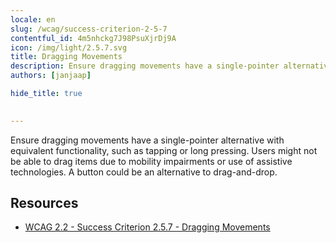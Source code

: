 ```yaml
---
locale: en
slug: /wcag/success-criterion-2-5-7
contentful_id: 4m5nhckg7J98PsuXjrDj9A
icon: /img/light/2.5.7.svg
title: Dragging Movements
description: Ensure dragging movements have a single-pointer alternative with equivalent functionality. Users might not be able to drag items due to mobility impairments or adapted input devices. 
authors: [janjaap]

hide_title: true

	
---
```


<Hero
  title="Dragging Movements"
  icon="/img/light/2.5.7.svg"
  prefix="Success Criterion 2.5.7"
  suffix="Level AA"
/>

Ensure dragging movements have a single-pointer alternative with equivalent functionality, such as tapping or long pressing. Users might not be able to drag items due to mobility impairments or use of assistive technologies. A button could be an alternative to drag-and-drop.

## Resources

- [WCAG 2.2 - Success Criterion 2.5.7 - Dragging Movements](https://www.w3.org/TR/WCAG22/#dragging-movements)